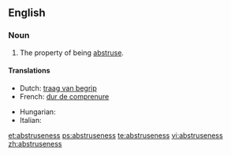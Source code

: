 ==English==

===Noun===
{{en-noun|-}}

# The property of being [[abstruse]].

====Translations====
{{trans-top|the property of being abstruse}}
* Dutch: [[traag van begrip]]
* French: [[dur de comprenure]]
{{trans-mid}}
* Hungarian: {{t|hu|homályosság}}
* Italian: {{t-|it|astruseria|f}}
{{trans-bottom}}

[[et:abstruseness]]
[[ps:abstruseness]]
[[te:abstruseness]]
[[vi:abstruseness]]
[[zh:abstruseness]]